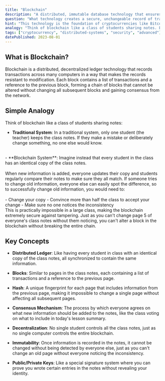 ```yaml
---
title: "Blockchain"
description: "A distributed, immutable database technology that ensures transparency and security through cryptography and decentralization."
question: "What technology creates a secure, unchangeable record of transactions across multiple computers?"
hint: "This technology is the foundation of cryptocurrencies like Bitcoin and creates a chain of data blocks that can't be altered without detection."
analogy: "Think of blockchain like a class of students sharing notes. Everyone has an identical copy of the class notes. When someone adds new information, everyone updates their copy. If someone tries to change old information, everyone else can spot the difference because their copies don't match. This makes it nearly impossible to alter past entries without everyone noticing."
tags: ["cryptocurrency", "distributed-systems", "security", "advanced"]
datePublished: 2023-08-01
---
```


## What is Blockchain?

Blockchain is a distributed, decentralized ledger technology that records transactions across many computers in a way that makes the records resistant to modification. Each block contains a list of transactions and a reference to the previous block, forming a chain of blocks that cannot be altered without changing all subsequent blocks and gaining consensus from the network.

## Simple Analogy

Think of blockchain like a class of students sharing notes:
<br/>
- **Traditional System**: In a traditional system, only one student (the teacher) keeps the class notes. If they make a mistake or deliberately change something, no one else would know.
<br/>
- **Blockchain System**: Imagine instead that every student in the class has an identical copy of the class notes. <br/><br/>
  When new information is added, everyone updates their copy and students regularly compare their notes to make sure they all match.
  If someone tries to change old information, everyone else can easily spot the difference, so to successfully change old information, you would need to:
  <br/><br/>
     - Change your copy
     - Convince more than half the class to accept your change
     - Make sure no one notices the inconsistency
<br/>
This is practically impossible in a large class, making the blockchain extremely secure against tampering. Just as you can't change page 5 of everyone's class notes without them noticing, you can't alter a block in the blockchain without breaking the entire chain.

## Key Concepts

- **Distributed Ledger**: Like having every student in class with an identical copy of the class notes, all synchronized to contain the same information.

- **Blocks**: Similar to pages in the class notes, each containing a list of transactions and a reference to the previous page.

- **Hash**: A unique fingerprint for each page that includes information from the previous page, making it impossible to change a single page without affecting all subsequent pages.

- **Consensus Mechanism**: The process by which everyone agrees on what new information should be added to the notes, like the class voting on what to include in today's lesson summary.

- **Decentralization**: No single student controls all the class notes, just as no single computer controls the entire blockchain.

- **Immutability**: Once information is recorded in the notes, it cannot be changed without being detected by everyone else, just as you can't change an old page without everyone noticing the inconsistency.

- **Public/Private Keys**: Like a special signature system where you can prove you wrote certain entries in the notes without revealing your identity.